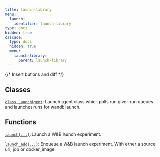```yaml
---
title: launch-library
menu:
  launch:
    identifier: launch-library
type: docs
hidden: true
cascade:
  type: docs
  hidden: true
  menu:
    launch-library:
      parent: launch-library
---
```


{/* Insert buttons and diff */}



## Classes

[`class LaunchAgent`](./launchagent.md): Launch agent class which polls run given run queues and launches runs for wandb launch.

## Functions

[`launch(...)`](./launch.md): Launch a W&B launch experiment.

[`launch_add(...)`](./launch_add.md): Enqueue a W&B launch experiment. With either a source uri, job or docker_image.
